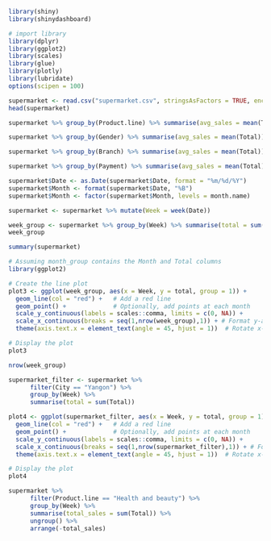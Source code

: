 ```r
library(shiny)
library(shinydashboard)

# import library
library(dplyr)
library(ggplot2)
library(scales)
library(glue)
library(plotly)
library(lubridate)
options(scipen = 100)
```


```r
supermarket <- read.csv("supermarket.csv", stringsAsFactors = TRUE, encoding = "latin1")
head(supermarket)
```


```r
supermarket %>% group_by(Product.line) %>% summarise(avg_sales = mean(Total)) %>% ungroup() %>% arrange(desc(avg_sales))
```

```r
supermarket %>% group_by(Gender) %>% summarise(avg_sales = mean(Total)) %>% ungroup() %>% arrange(desc(avg_sales))
```
```r
supermarket %>% group_by(Branch) %>% summarise(avg_sales = mean(Total)) %>% ungroup() %>% arrange(desc(avg_sales))
```
```r
supermarket %>% group_by(Payment) %>% summarise(avg_sales = mean(Total)) %>% ungroup() %>% arrange(desc(avg_sales))
```

```r
supermarket$Date <- as.Date(supermarket$Date, format = "%m/%d/%Y")
supermarket$Month <- format(supermarket$Date, "%B")
supermarket$Month <- factor(supermarket$Month, levels = month.name)

supermarket <- supermarket %>% mutate(Week = week(Date))

week_group <- supermarket %>% group_by(Week) %>% summarise(total = sum(Total)) %>% ungroup()
week_group
```

```r
summary(supermarket)
```


```r
# Assuming month_group contains the Month and Total columns
library(ggplot2)

# Create the line plot
plot3 <- ggplot(week_group, aes(x = Week, y = total, group = 1)) +
  geom_line(col = "red") +   # Add a red line
  geom_point() +             # Optionally, add points at each month
  scale_y_continuous(labels = scales::comma, limits = c(0, NA)) +  
  scale_x_continuous(breaks = seq(1,nrow(week_group),1)) + # Format y-axis with commas
  theme(axis.text.x = element_text(angle = 45, hjust = 1))  # Rotate x-axis labels

# Display the plot
plot3
```

```r
nrow(week_group)
```

```r
supermarket_filter <- supermarket %>%
      filter(City == "Yangon") %>% 
      group_by(Week) %>% 
      summarise(total = sum(Total))

plot4 <- ggplot(supermarket_filter, aes(x = Week, y = total, group = 1)) +
  geom_line(col = "red") +   # Add a red line
  geom_point() +             # Optionally, add points at each month
  scale_y_continuous(labels = scales::comma, limits = c(0, NA)) +  
  scale_x_continuous(breaks = seq(1,nrow(supermarket_filter),1)) + # Format y-axis with commas
  theme(axis.text.x = element_text(angle = 45, hjust = 1))  # Rotate x-axis labels

# Display the plot
plot4
```

```r
supermarket %>%
      filter(Product.line == "Health and beauty") %>% 
      group_by(Week) %>% 
      summarise(total_sales = sum(Total)) %>% 
      ungroup() %>% 
      arrange(-total_sales)
```

